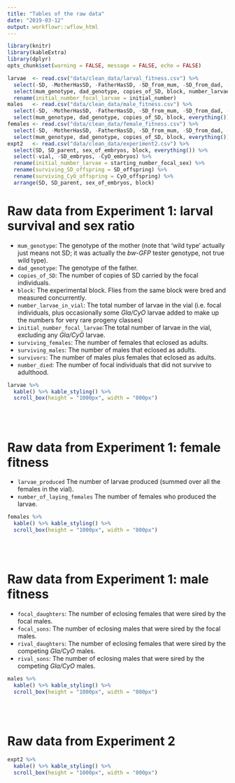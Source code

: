 ```yaml
---
title: "Tables of the raw data"
date: "2019-03-12"
output: workflowr::wflow_html
---
```


```r
library(knitr)
library(kableExtra)
library(dplyr)
opts_chunk$set(warning = FALSE, message = FALSE, echo = FALSE)
```


```r
larvae  <- read.csv("data/clean_data/larval_fitness.csv") %>% 
  select(-SD, -MotherHasSD, -FatherHasSD, -SD_from_mum, -SD_from_dad, -parent_with_SD, -vial, -total, -larval_density) %>%
  select(mum_genotype, dad_genotype, copies_of_SD, block, number_larvae_in_vial, initial_number, everything()) %>%
  rename(initial_number_focal_larvae = initial_number)
males   <- read.csv("data/clean_data/male_fitness.csv") %>% 
  select(-SD, -MotherHasSD, -FatherHasSD, -SD_from_mum, -SD_from_dad, -parent_with_SD, -vial, -total, -focal.male.fitness, -rival.male.fitness) %>%
  select(mum_genotype, dad_genotype, copies_of_SD, block, everything())
females <- read.csv("data/clean_data/female_fitness.csv") %>% 
  select(-SD, -MotherHasSD, -FatherHasSD, -SD_from_mum, -SD_from_dad, -parent_with_SD, -vial) %>%
  select(mum_genotype, dad_genotype, copies_of_SD, block, everything())
expt2   <- read.csv("data/clean_data/experiment2.csv") %>%
  select(SD, SD_parent, sex_of_embryos, block, everything()) %>%
  select(-vial, -SD_embryos, -CyO_embryos) %>%
  rename(initial_number_larvae = starting_number_focal_sex) %>%
  rename(surviving_SD_offspring = SD_offspring) %>%
  rename(surviving_CyO_offspring = CyO_offspring) %>%
  arrange(SD, SD_parent, sex_of_embryos, block)
```

# Raw data from Experiment 1: larval survival and sex ratio

 - `mum_genotype`: The genotype of the mother (note that 'wild type' actually just means not SD; it was actually the _bw-GFP_ tester genotype, not true wild type).
 - `dad_genotype`: The genotype of the father.
 - `copies_of_SD`: The number of copies of SD carried by the focal individuals.
 - `block`: The experimental block. Flies from the same block were bred and measured concurrently.
 - `number_larvae_in_vial`: The total number of larvae in the vial (i.e. focal individuals, plus occasionally some _Gla/CyO_ larvae added to make up the numbers for very rare progeny classes)
 - `initial_number_focal_larvae`:The total number of larvae in the vial, excluding any _Gla/CyO_ larvae.
 - `surviving_females`: The number of females that eclosed as adults.
 - `surviving_males`: The number of males that eclosed as adults.
 - `survivors`: The number of males plus females that eclosed as adults.
 - `number_died`: The number of focal individuals that did not survive to adulthood.

```r
larvae %>%
  kable() %>% kable_styling() %>%
  scroll_box(height = "1000px", width = "800px")
```
<br></br>

# Raw data from Experiment 1: female fitness
* `larvae_produced` The number of larvae produced (summed over all the females in the vial).
* `number_of_laying_females` The number of females who produced the larvae.

```r
females %>%
  kable() %>% kable_styling() %>%
  scroll_box(height = "1000px", width = "800px")
```
<br></br>

# Raw data from Experiment 1: male fitness

 - `focal_daughters`: The number of eclosing females that were sired by the focal males.
 - `focal_sons`: The number of eclosing males that were sired by the focal males.
 - `rival_daughters`: The number of eclosing females that were sired by the competing _Gla/CyO_ males.
 - `rival_sons`: The number of eclosing males that were sired by the competing _Gla/CyO_ males.
 
```r
males %>%
  kable() %>% kable_styling() %>%
  scroll_box(height = "1000px", width = "800px")
```
<br></br>

# Raw data from Experiment 2

```r
expt2 %>%
  kable() %>% kable_styling() %>%
  scroll_box(height = "1000px", width = "800px")
```
